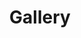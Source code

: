 ---
title: "Gallery"
meta_title: "Gallery | Highlights Of Our Learners' Work – Carpentry and Crafts for All"
description: "Explore our latest projects and see how creativity and craftsmanship come to life in our workshops."
draft: false

# Textiles
textiles:
  - image: "/images/gallery/textile-crafts-1.jpg"
    alt: "A pair of hands holding a handmade felt flower with white petals, orange accents, and a brown center, against a light-colored background."

  - image: "/images/gallery/textile-crafts-2.jpg"
    alt: "A felt artwork showing a landscape with a blue sky, white clouds, green hills, and two black and white sheep grazing on grass, made from colored wool fibers on a white background."

  - image: "/images/gallery/textile-crafts-3.jpg"
    alt: "A group of people sitting around a table engaged in a craft activity, with materials like scissors, fabric, glue, and decorations scattered across the surface. One person is working on a decorated cylindrical object."

  - image: "/images/gallery/textile-crafts-4.jpg"
    alt: "A person sitting at a table in a craft room, holding a handmade flower. The table is covered with crafting materials like scissors, felt pieces, and tools. The background shows shelves and a wall with hanging tools."

# Woodwork
woodwork:
  - image: "/images/gallery/woodwork-1.jpg"
    alt: "Two wooden cat sculptures made from layered wood pieces with a rough, unfinished look, placed on a workbench."

  - image: "/images/gallery/woodwork-2.jpg"
    alt: "Two wooden birdhouses mounted on wooden stands in a workshop or classroom, with a red fire exit door, a blackboard or screen, and colorful posters and papers on the wall in the background."

  - image: "/images/gallery/woodwork-3.jpg"
    alt: "A wooden object shaped like a mushroom, with a wide, rounded top and a flared stem, placed on a perforated workbench in a woodworking shop."

  - image: "/images/gallery/woodwork-4.jpg"
    alt: "A wooden block featuring an engraved drawing of Peppa Pig, held by a person wearing blue jeans and a green shirt."
---